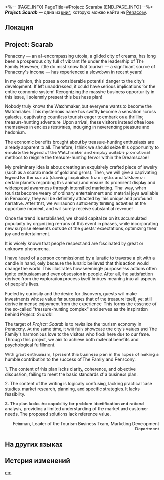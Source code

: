<%-- [PAGE_INFO]
PageTitle=#Project: Scarab#
[END_PAGE_INFO] --%>
{{Дополнить}}
{{Книга Инфобокс
|id           = 331
|partIds      = 190608
|Название     = ''Project: Scarab''
|Изображение  = Предмет Книга Пенакония.png
|Мир          = Penacony
|Томов        = 1
|Автор        = <!--нужно добавить-->
|Описание     = Bocchi's "impressive" business plan, but the content is actually... well...
|Том1         = {{tx}}
|Источник1    = {{tx|Отсутствует источник}}
|Персонажи    = 
|Фракции      = Penacony; The Family
}}
'''''Project: Scarab''''' — одна из [[Книги|книг]], которую можно найти на [[Penacony]].

==Локация==
{{Отметка карты|<!--название карты-->|<!--id отметки-->}}

==Project: Scarab==
{{Размер|28|I. Objective}}

Penacony &mdash; an all-encompassing utopia, a gilded city of dreams, has long been a prosperous city full of vibrant life under the leadership of The Family. However, little do most know that tourism &mdash; a significant source of Penacony's income &mdash; has experienced a slowdown in recent years!<br />
{{Цвет|Огненный|<u>[Note: Please provide specific data pertaining to the relevant years.]</u>}}

In my opinion, this poses a considerable potential danger to the city's development. If left unaddressed, it could have serious implications for the entire economic system! Recognizing the massive business opportunity in this issue, I solemnly present this business plan!<br />
{{Цвет|Огненный|<u>[Note: Please provide supporting evidence for your statements, and refrain from excessive use of exclamation marks.]</u>}}

{{Размер|28|II. Activity Format}}

Nobody truly knows the Watchmaker, but everyone wants to become the Watchmaker. This mysterious name has swiftly become a sensation across galaxies, captivating countless tourists eager to embark on a thrilling treasure-hunting adventure. Upon arrival, these visitors instead often lose themselves in endless festivities, indulging in neverending pleasure and hedonism.<br />
{{Цвет|Огненный|<u>[Note: Please use concise and precise language.]</u>}}

The economic benefits brought about by treasure-hunting enthusiasts are already apparent to all. Therefore, I think we should seize this opportunity to emulate the legend of the Watchmaker and employ suitable promotional methods to reignite the treasure-hunting fervor within the Dreamscape!

My preliminary idea is about creating an exquisitely crafted piece of jewelry (such as a scarab made of gold and gems). Then, we will give a captivating legend for the scarab (drawing inspiration from myths and folklore on certain planets regarding this animal) and ensure its prominent display and widespread awareness through intensified marketing. That way, when tourists become weary of ordinary entertainment and material joys available in Penacony, they will be definitely attracted by this unique and profound narrative. After that, we will launch sufficiently thrilling activities at the opportune moment, and will surely receive substantial revenue!<br />
{{Цвет|Огненный|<u>[Note: Refrain from excessive use of subjective language such as "I think," "I believe," and "definitely."]</u>}}

Once the trend is established, we should capitalize on its accumulated popularity by organizing re-runs of this event in phases, while incorporating new surprise elements outside of the guests' expectations, optimizing their joy and entertainment.{{Цвет|Огненный|<u>[Note: Objectively present the reasons why the aforementioned strategies may prove effective supported by reliable arguments, and elaborate in detail the events to be re-run and what the surprise elements will be.]</u>}}

{{Размер|28|III. Market Analysis}}

It is widely known that people respect and are fascinated by great or unknown phenomena.{{Цвет|Огненный|<u>[Note: It is also widely known that the "Market Analysis" section should be based on market research reports, data modeling analysis, and supporting arguments, rather than personal beliefs.]</u>}}

I have heard of a person commissioned by a lunatic to traverse a pit with a candle in hand, only because the lunatic believed that this action would change the world. This illustrates how seemingly purposeless actions often ignite enthusiasm and even obsession in people. After all, the satisfaction derived from the exploration process itself imbues meaning into all aspects of people's lives.<br />
{{Цвет|Огненный|<u>[Note: Refrain from speculative analyses devoid of users' actual needs as the premise.]</u>}}

Fueled by curiosity and the desire for discovery, guests will make investments whose value far surpasses that of the treasure itself, yet still derive immense enjoyment from the experience. This forms the essence of the so-called "treasure-hunting complex" and serves as the inspiration behind ''Project: Scarab''!<br />
{{Цвет|Огненный|<u> [Note: Avoid elaborating extensively on your design inspiration, quoting obscure references, or fabricating abstract concepts in a business plan.]</u>}}

{{Размер|28|IV. Conclusion}}

The target of ''Project: Scarab'' is to revitalize the tourism economy in Penacony. At the same time, it will fully showcase the city's values and The Family's harmonious love to the visitors who flock here due to our fame. Through this project, we aim to achieve both material benefits and psychological fulfillment.

With great enthusiasm, I present this business plan in the hopes of making a humble contribution to the success of The Family and Penacony.


{{Размер|28|Feedback}}

1. The content of this plan lacks clarity, coherence, and objective discussion, failing to meet the basic standards of a business plan.

2. The content of the writing is logically confusing, lacking practical case studies, market research, planning, and specific strategies. It lacks feasibility.

3. The plan lacks the capability for problem identification and rational analysis, providing a limited understanding of the market and customer needs. The proposed solutions lack reference value.

{{Цвет|Огненный|{{Размер|28|In conclusion, the business plan is hereby rejected.}}}}

<div align="right">Feinman, Leader of the Tourism Business Team, Marketing Development Department</div>

==На других языках==
{{На других языках
|en   = ''Project: Scarab''
|zhs  = 《圣甲虫计划》
|zht  = 《聖甲蟲計畫》
|ja   = 『スカラベシール計画』
|ko   = ≪스카라브 계획≫
|es   = «Proyecto Escarabajo»
|fr   = ''Projet scarabée''
|ru   = Проект «Скарабей»
|th   = "โครงการแมลงศักดิ์สิทธิ์"
|vi   = "Kế Hoạch Bọ Cánh Cứng"
|de   = „Projekt: Skarabäus“
|id   = "Proyek Kumbang Suci"
|pt   = Projeto: Escaravelho
}}

==История изменений==
{{История изменений|3.5}}

[[en:]]